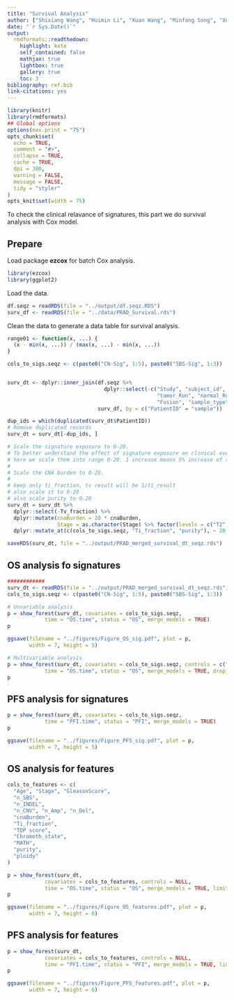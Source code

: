 ```yaml
---
title: "Survival Analysis"
author: ["Shixiang Wang", "Huimin Li", "Xuan Wang", "Minfang Song", "Xue-Song Liu (Corresponding author)"]
date: "`r Sys.Date()`"
output:
  rmdformats::readthedown:
    highlight: kate
    self_contained: false
    mathjax: true
    lightbox: true
    gallery: true
    toc: 3
bibliography: ref.bib
link-citations: yes
---
```


```r
library(knitr)
library(rmdformats)
## Global options
options(max.print = "75")
opts_chunk$set(
  echo = TRUE,
  comment = "#>",
  collapse = TRUE,
  cache = TRUE,
  dpi = 300,
  warning = FALSE,
  message = FALSE,
  tidy = "styler"
)
opts_knit$set(width = 75)
```

To check the clinical relavance of signatures, this part we do survival analysis with Cox model.

## Prepare

Load package **ezcox** for batch Cox analysis.

```r
library(ezcox)
library(ggplot2)
```

Load the data.

```r
df.seqz = readRDS(file = "../output/df.seqz.RDS")
surv_df <- readRDS(file = "../data/PRAD_Survival.rds")
```

Clean the data to generate a data table for survival analysis.


```r
range01 <- function(x, ...) {
  (x - min(x, ...)) / (max(x, ...) - min(x, ...))
}

cols_to_sigs.seqz <- c(paste0("CN-Sig", 1:5), paste0("SBS-Sig", 1:3))


surv_dt <- dplyr::inner_join(df.seqz %>%
                               dplyr::select(-c("Study", "subject_id", "tumor_body_site",
                                                "tumor_Run", "normal_Run", "CNV_ID",
                                                "Fusion", "sample_type")),
                             surv_df, by = c("PatientID" = "sample"))

dup_ids = which(duplicated(surv_dt$PatientID))
# Remove duplicated records
surv_dt = surv_dt[-dup_ids, ]

# Scale the signature exposure to 0-20.
# To better understand the effect of signature exposure on clinical events,
# here we scale them into range 0-20. 1 increase means 5% increase of signature exposure.
#
# Scale the CNA burden to 0-20.
#
# keep only ti_fraction, tv result will be 1/ti_result
# also scale it to 0-20
# also scale purity to 0-20
surv_dt = surv_dt %>%
  dplyr::select(-Tv_fraction) %>% 
  dplyr::mutate(cnaBurden = 20 * cnaBurden,
                Stage = as.character(Stage) %>% factor(levels = c("T2", "T3", "T4"))) %>%
  dplyr::mutate_at(c(cols_to_sigs.seqz, "Ti_fraction", "purity"), ~ 20 * range01(., na.rm = TRUE))

saveRDS(surv_dt, file = "../output/PRAD_merged_survival_dt_seqz.rds")
```

## OS analysis fo signatures

```r
############
surv_dt <- readRDS(file = "../output/PRAD_merged_survival_dt_seqz.rds")
cols_to_sigs.seqz <- c(paste0("CN-Sig", 1:5), paste0("SBS-Sig", 1:3))

# Unvariable analysis
p = show_forest(surv_dt, covariates = cols_to_sigs.seqz,
            time = "OS.time", status = "OS", merge_models = TRUE)
p
```

```r
ggsave(filename = "../figures/Figure_OS_sig.pdf", plot = p,
       width = 7, height = 5)
```


```r
# Multivariable analysis
p = show_forest(surv_dt, covariates = cols_to_sigs.seqz, controls = c("GleasonScore", "purity", "Stage"),
            time = "OS.time", status = "OS", merge_models = TRUE, drop_controls = TRUE)
p
```


## PFS analysis for signatures


```r
p = show_forest(surv_dt, covariates = cols_to_sigs.seqz,
            time = "PFI.time", status = "PFI", merge_models = TRUE)
p
```

```r
ggsave(filename = "../figures/Figure_PFS_sig.pdf", plot = p,
       width = 7, height = 5)
```

## OS analysis for features

```r
cols_to_features <- c(
  "Age", "Stage", "GleasonScore",
  "n_SBS", 
  "n_INDEL",
  "n_CNV", "n_Amp", "n_Del", 
  "cnaBurden",
  "Ti_fraction",
  "TDP score",
  "Chromoth_state",
  "MATH",
  "purity",
  "ploidy"
)

p = show_forest(surv_dt,
            covariates = cols_to_features, controls = NULL,
            time = "OS.time", status = "OS", merge_models = TRUE, limits = log(c(0.5, 10)))
p
```

```r
ggsave(filename = "../figures/Figure_OS_features.pdf", plot = p,
       width = 7, height = 6)
```

## PFS analysis for features


```r
p = show_forest(surv_dt,
            covariates = cols_to_features, controls = NULL,
            time = "PFI.time", status = "PFI", merge_models = TRUE, limits = c(log(0.5), log(5)))
p
```

```r
ggsave(filename = "../figures/Figure_PFS_features.pdf", plot = p,
       width = 7, height = 6)
```
